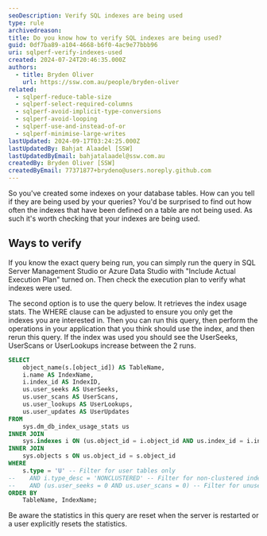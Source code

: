 ```yaml
---
seoDescription: Verify SQL indexes are being used
type: rule
archivedreason:
title: Do you know how to verify SQL indexes are being used?
guid: 0df7ba89-a104-4668-b6f0-4ac9e77bbb96
uri: sqlperf-verify-indexes-used
created: 2024-07-24T20:46:35.000Z
authors:
  - title: Bryden Oliver
    url: https://ssw.com.au/people/bryden-oliver
related:
  - sqlperf-reduce-table-size
  - sqlperf-select-required-columns
  - sqlperf-avoid-implicit-type-conversions
  - sqlperf-avoid-looping
  - sqlperf-use-and-instead-of-or
  - sqlperf-minimise-large-writes
lastUpdated: 2024-09-17T03:24:25.000Z
lastUpdatedBy: Bahjat Alaadel [SSW]
lastUpdatedByEmail: bahjatalaadel@ssw.com.au
createdBy: Bryden Oliver [SSW]
createdByEmail: 77371877+brydeno@users.noreply.github.com
---
```


So you've created some indexes on your database tables. How can you tell if they are being used by your queries?
You'd be surprised to find out how often the indexes that have been defined on a table are not being used. As such it's worth checking that your indexes are being used.

<youtubeEmbed url="https://www.youtube.com/embed/Af-jvsphdhw" description="Video: Verify your indexes are used | Bryden Oliver (4 min)" />

## Ways to verify

If you know the exact query being run, you can simply run the query in SQL Server Management Studio or Azure Data Studio with "Include Actual Execution Plan" turned on. Then check the execution plan to verify what indexes were used.

The second option is to use the query below. It retrieves the index usage stats. The WHERE clause can be adjusted to ensure you only get the indexes you are interested in.
Then you can run this query, then perform the operations in your application that you think should use the index, and then rerun this query. If the index was used you should see the UserSeeks, UserScans or UserLookups increase between the 2 runs.

```sql
SELECT
    object_name(s.[object_id]) AS TableName,
    i.name AS IndexName,
    i.index_id AS IndexID,
    us.user_seeks AS UserSeeks,
    us.user_scans AS UserScans,
    us.user_lookups AS UserLookups,
    us.user_updates AS UserUpdates
FROM
    sys.dm_db_index_usage_stats us
INNER JOIN
    sys.indexes i ON (us.object_id = i.object_id AND us.index_id = i.index_id)
INNER JOIN
    sys.objects s ON us.object_id = s.object_id
WHERE
    s.type = 'U' -- Filter for user tables only
--    AND i.type_desc = 'NONCLUSTERED' -- Filter for non-clustered indexes
--    AND (us.user_seeks = 0 AND us.user_scans = 0) -- Filter for unused indexes
ORDER BY
    TableName, IndexName;
```

Be aware the statistics in this query are reset when the server is restarted or a user explicitly resets the statistics.
